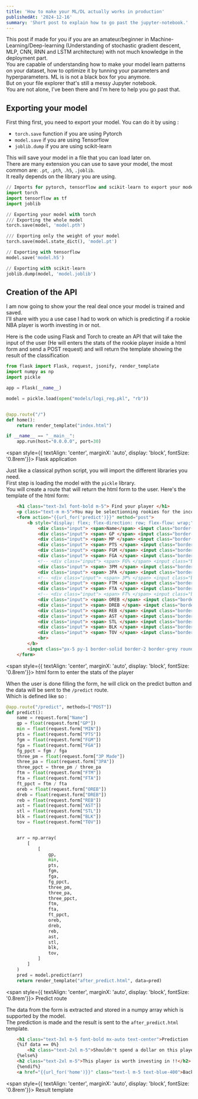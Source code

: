 ```yaml
---
title: 'How to make your ML/DL actually works in production'
publishedAt: '2024-12-16'
summary: 'Short post to explain how to go past the jupyter-notebook.'
---
```


This post if made for you if you are an amateur/beginner in Machine-Learning/Deep-learning 
(Understanding of stochastic gradient descent, MLP, CNN, RNN and LSTM architecture) with not
much knowledge in the deployment part. <br/>
You are capable of understanding how to make your model learn patterns on your dataset, how to 
optimize it by tunning your parameters and hyperparameters. ML is is not a black box for you anymore. <br/>
But on your file explorer that's still a messy Jupyter notebook. <br/>
You are not alone, I've been there and I'm here to help you go past that. <br/>

## Exporting your model

First thing first, you need to export your model. You can do it by using :
- `torch.save` function if you are using Pytorch 
- `model.save` if you are using Tensorflow
- `joblib.dump` if you are using scikit-learn

This will save your model in a file that you can load later on. <br/>
There are many extension you can use to save your model, the most common are: `.pt`, `.pth`, `.h5`, `.joblib`. <br/>
It really depends on the library you are using. <br/> 

```python
// Imports for pytorch, tensorflow and scikit-learn to export your model
import torch
import tensorflow as tf
import joblib

// Exporting your model with torch
/// Exporting the whole model
torch.save(model, 'model.pth')

/// Exporting only the weight of your model
torch.save(model.state_dict(), 'model.pt')

// Exporting with tensorflow
model.save('model.h5')

// Exporting with scikit-learn
joblib.dump(model, 'model.joblib')
```

## Creation of the API 
I am now going to show your the real deal once your model is trained and saved. <br/>
I'll share with you a use case I had to work on which is predicting if a rookie NBA 
player is worth investing in or not. <br/> 

Here is the code using Flask and Torch to create an API that will take the input of the user (He will
enters the stats of the rookie player inside a html form and send a POST request) and will return the 
template showing the result of the classification <br/>


```python
from flask import Flask, request, jsonify, render_template
import numpy as np
import pickle

app = Flask(__name__)

model = pickle.load(open("models/logi_reg.pkl", "rb"))


@app.route("/")
def home():
    return render_template("index.html")

if __name__ == "__main__":
    app.run(host="0.0.0.0", port=30)
```

<span style={{
    textAlign: 'center', 
    marginX: 'auto', 
    display: 'block', 
    fontSize: '0.8rem'}}>
    Flask application
</span>


Just like a classical python script, you will import the different libraries you need. <br/>
First step is loading the model with the `pickle` library. <br/>
You will create a route that will return the html form to the user. 
Here's the template of the html form: <br/>

```html
    <h1 class="text-3xl font-bold m-5"> Find your player </h1>
    <p class="text-m m-5">You may be selectionning rookies for the incomming draft but the day before, you realize you don't know a player. </br> Still you wanna know if he is worth investing in it. Here's the perfect tool for you. </br>This tool will tell you from the statistical values of the player if he will have a carrier > 5 years in NBA. </br>This is a tool to help you out not take the decision for you. Just fill in this little form to see what the model think ! </p>
    <form action="{{url_for('predict')}}" method="post">
        <b style="display: flex; flex-direction: row; flex-flow: wrap;">
            <div class="input"> <span>Name</span> <input class="border-solid border-2 border-grey rounded-md" type="text" name="Name"> </div>
            <div class="input"> <span> GP </span> <input class="border-solid border-2 border-grey rounded-md" type="number" name="GP" step="1"> </div>
            <div class="input"> <span> MP </span> <input class="border-solid border-2 border-grey rounded-md" type="number" name="MIN" step="1"> </div>
            <div class="input"> <span> PTS </span> <input class="border-solid border-2 border-grey rounded-md" type="number" name="PTS" step="0.1"> </div>
            <div class="input"> <span> FGM </span> <input class="border-solid border-2 border-grey rounded-md" type="number" name="FGM" step="0.1"> </div>
            <div class="input"> <span> FGA </span> <input class="border-solid border-2 border-grey rounded-md" type="number" name="FGA" step="0.1"> </div>
            <!-- <div class="input"> <span> FG% </span> <input class="border-solid border-2 border-grey rounded-md" type="number" name="FG%" step="0.1"> </div> -->
            <div class="input"> <span> 3PM </span> <input class="border-solid border-2 border-grey rounded-md" type="number" name="3P Made" step="0.1"> </div>
            <div class="input"> <span> 3PA </span> <input class="border-solid border-2 border-grey rounded-md" type="number" name="3PA" step="0.1"> </div>
            <!-- <div class="input"> <span> 3P% </span> <input class="border-solid border-2 border-grey rounded-md" type="number" name="3P%" step="0.1"> </div> -->
            <div class="input"> <span> FTM </span> <input class="border-solid border-2 border-grey rounded-md" type="number" name="FTM" step="0.1"> </div>
            <div class="input"> <span> FTA </span> <input class="border-solid border-2 border-grey rounded-md" type="number" name="FTA" step="0.1"> </div>
            <!-- <div class="input"> <span> FT% </span> <input class="border-solid border-2 border-grey rounded-md" type="number" name="FT%" step="0.1"> </div> -->
            <div class="input"> <span> OREB </span> <input class="border-solid border-2 border-grey rounded-md" type="number" name="OREB" step="0.1"> </div>
            <div class="input"> <span> DREB </span> <input class="border-solid border-2 border-grey rounded-md" type="number" name="DREB" step="0.1"> </div>
            <div class="input"> <span> REB </span> <input class="border-solid border-2 border-grey rounded-md" type="number" name="REB" step="0.1"> </div>
            <div class="input"> <span> AST </span> <input class="border-solid border-2 border-grey rounded-md" type="number" name="AST" step="0.1"> </div> 
            <div class="input"> <span> STL </span> <input class="border-solid border-2 border-grey rounded-md" type="number" name="STL" step="0.1"> </div>
            <div class="input"> <span> BLK </span> <input class="border-solid border-2 border-grey rounded-md" type="number" name="BLK" step="0.1"> </div>
            <div class="input"> <span> TOV </span> <input class="border-solid border-2 border-grey rounded-md" type="number" name="TOV" step="0.1"> </div>
            <br>
        </b>
        <input class="px-5 py-1 border-solid border-2 border-grey rounded-md" type="submit" value="predict">
    </form>
```

<span style={{
    textAlign: 'center', 
    marginX: 'auto', 
    display: 'block', 
    fontSize: '0.8rem'}}>
    html form to enter the stats of the player
</span>


When the user is done filling the form, he will click on the predict button and the data will be sent to the `/predict` route. <br/>
Which is defined like so : 


```python
@app.route("/predict", methods=["POST"])
def predict():
    name = request.form["Name"]
    gp = float(request.form["GP"])
    min = float(request.form["MIN"])
    pts = float(request.form["PTS"])
    fgm = float(request.form["FGM"])
    fga = float(request.form["FGA"])
    fg_ppct = fgm / fga  
    three_pm = float(request.form["3P Made"])
    three_pa = float(request.form["3PA"])
    three_ppct = three_pm / three_pa  
    ftm = float(request.form["FTM"])
    fta = float(request.form["FTA"])
    ft_ppct = ftm / fta 
    oreb = float(request.form["OREB"])
    dreb = float(request.form["DREB"])
    reb = float(request.form["REB"])
    ast = float(request.form["AST"])
    stl = float(request.form["STL"])
    blk = float(request.form["BLK"])
    tov = float(request.form["TOV"])


    arr = np.array(
        [
            [
                gp,
                min,
                pts,
                fgm,
                fga,
                fg_ppct,
                three_pm,
                three_pa,
                three_ppct,
                ftm,
                fta,
                ft_ppct,
                oreb,
                dreb,
                reb,
                ast,
                stl,
                blk,
                tov,
            ]
        ]
    )
    pred = model.predict(arr)
    return render_template("after_predict.html", data=pred)
```

<span style={{
    textAlign: 'center', 
    marginX: 'auto', 
    display: 'block', 
    fontSize: '0.8rem'}}>
    Predict route
</span>

The data from the form is extracted and stored in a numpy array which is supported by the model. <br/>
The prediction is made and the result is sent to the `after_predict.html` template. <br/>

```html
    <h1 class="text-3xl m-5 font-bold mx-auto text-center">Prediction :</h1>
    {%if data == 0%}
        <h2 class="text-2xl m-5">Shouldn't spend a dollar on this player</h2>
    {%else%}
    <h2 class="text-2xl m-5">This player is worth investing in !!</h2>
    {%endif%}
    <a href="{{url_for('home')}}" class="text-l m-5 text-blue-400">Back to the form</a>
```
<span style={{
    textAlign: 'center', 
    marginX: 'auto', 
    display: 'block', 
    fontSize: '0.8rem'}}>
    Result template
</span>

